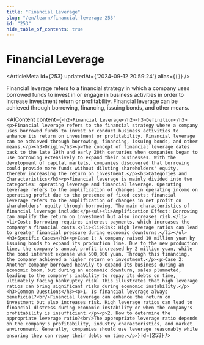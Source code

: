 ```yaml
---
title: "Financial Leverage"
slug: "/en/learn/financial-leverage-253"
id: "253"
hide_table_of_contents: true
---
```



# Financial Leverage

<ArticleMeta id={253} updatedAt={'2024-09-12 20:59:24'} alias={`[]`} />
<div className='border-solid border-b border-t-0 my-4 border-[var(--ifm-color-gray-300)]' />

Financial leverage refers to a financial strategy in which a company uses borrowed funds to invest in or engage in business activities in order to increase investment return or profitability. Financial leverage can be achieved through borrowing, financing, issuing bonds, and other means.

<AIContent content={`<h2>Financial Leverage</h2><h3>Definition</h3><p>Financial leverage refers to the financial strategy where a company uses borrowed funds to invest or conduct business activities to enhance its return on investment or profitability. Financial leverage can be achieved through borrowing, financing, issuing bonds, and other means.</p><h3>Origin</h3><p>The concept of financial leverage dates back to the late 19th and early 20th centuries when companies began to use borrowing extensively to expand their businesses. With the development of capital markets, companies discovered that borrowing could provide more funds without diluting shareholders' equity, thereby increasing the return on investment.</p><h3>Categories and Characteristics</h3><p>Financial leverage is mainly divided into two categories: operating leverage and financial leverage. Operating leverage refers to the amplification of changes in operating income on operating profit due to the presence of fixed costs; financial leverage refers to the amplification of changes in net profit on shareholders' equity through borrowing. The main characteristics of financial leverage include:</p><ul><li>Amplification Effect: Borrowing can amplify the return on investment but also increases risk.</li><li>Cost: Borrowing requires interest payments, which increases the company's financial costs.</li><li>Risk: High leverage ratios can lead to greater financial pressure during economic downturns.</li></ul><h3>Specific Cases</h3><p>Case 1: A company raised 10 million yuan by issuing bonds to expand its production line. Due to the new production line, the company's annual profit increased by 2 million yuan, while the bond interest expense was 500,000 yuan. Through this financing, the company achieved a higher return on investment.</p><p>Case 2: Another company borrowed heavily to expand its business during an economic boom, but during an economic downturn, sales plummeted, leading to the company's inability to repay its debts on time, ultimately facing bankruptcy risk. This illustrates that high leverage ratios can bring significant risks during economic instability.</p><h3>Common Questions</h3><p>1. Is financial leverage always beneficial?<br/>Financial leverage can enhance the return on investment but also increases risk. High leverage ratios can lead to financial distress during economic instability or when the company's profitability is insufficient.</p><p>2. How to determine the appropriate leverage ratio?<br/>The appropriate leverage ratio depends on the company's profitability, industry characteristics, and market environment. Generally, companies should use leverage reasonably while ensuring they can repay their debts on time.</p>`} id={253} />
